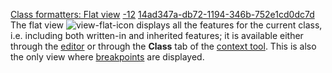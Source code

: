 [[Property:title|Class formatters: Flat view]]
[[Property:weight|-12]]
[[Property:uuid|14ad347a-db72-1194-346b-752e1cd0dc7d]]
The flat view  [[Image:view-flat-icon]] displays all the features for the current class, i.e. including both written-in and inherited features; it is available either through the [[EiffelStudio Editor|editor]] or through the '''Class''' tab of the [[EiffelStudio window overview|context tool]]. This is also the only view where [[Breakpoints|breakpoints]] are displayed. 


{{warning|For classes with many [[Ancestors|ancestors]], computation of the flat view may require a few seconds. }}


{{note|This view is not available to .NET classes which are imported through by means of an assembly. This is because the assembly '''.exe''' or '''.dll''' exposes only the interface methods and therefore is no implementation to display. Such classes may be viewed, in a clickable format using the Contract View or Interface View. }}


{{seealso|<br/>
[[Flat Contract view|Flat Contract view]]  }}




